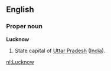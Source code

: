 ==English==
===Proper noun===
'''Lucknow'''
{{wikipedia}}
#State capital of [[Uttar Pradesh]] ([[India]]).

[[nl:Lucknow]]